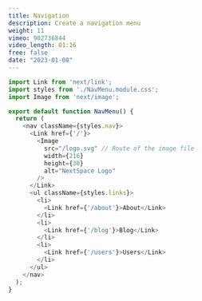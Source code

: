 ```yaml
---
title: Navigation
description: Create a navigation menu
weight: 11
vimeo: 902736844
video_length: 01:16
free: false
date: "2023-01-08"
---
```


```ts title="App.tsx"
import Link from 'next/link';
import styles from './NavMenu.module.css';
import Image from 'next/image';

export default function NavMenu() {
  return (
    <nav className={styles.nav}>
      <Link href={'/'}>
        <Image
          src="/logo.svg" // Route of the image file
          width={216}
          height={30}
          alt="NextSpace Logo"
        />
      </Link>
      <ul className={styles.links}>
        <li>
          <Link href={'/about'}>About</Link>
        </li>
        <li>
          <Link href={'/blog'}>Blog</Link>
        </li>
        <li>
          <Link href={'/users'}>Users</Link>
        </li>
      </ul>
    </nav>
  );
}
```